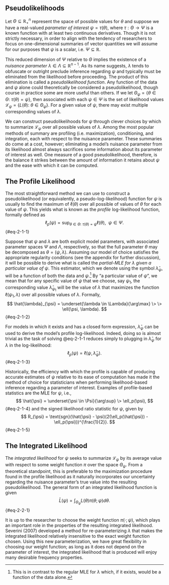 ## Pseudolikelihoods {#sec-pseudolikelihoods}

Let $\Theta \subseteq \mathbb{R}^n_+$ represent the space of possible values for $\theta$ and suppose we have a real-valued *parameter of interest* $\psi = \tau(\theta)$, where $\tau: \Theta \to \Psi$ is a known function with at least two continuous derivatives. Though it is not strictly necessary, in order to align with the tendency of researchers to focus on one-dimensional summaries of vector quantities we will assume for our purposes that $\psi$ is a scalar, i.e. $\Psi \subseteq \mathbb{R}$.

This reduced dimension of $\Psi$ relative to $\Theta$ implies the existence of a *nuisance parameter* $\lambda \in \Lambda \subseteq \mathbb{R}^{n-1}$. As its name suggests, $\lambda$ tends to obfuscate or outright preclude inference regarding $\psi$ and typically must be eliminated from the likelihood before proceeding. The product of this elimination is called a *pseudolikelihood function*. Any function of the data and $\psi$ alone could theoretically be considered a pseudolikelihood, though  course in practice some are more useful than others. 
If we let $\Theta_{\psi} = \{\theta \in \Theta: \> \tau(\theta) = \psi \},$ then associated with each $\psi \in \Psi$ is the set of likelihood values $\mathcal{L}_{\psi} = \{L(\theta): \> \theta \in \Theta_{\psi}\}.$ For a given value of $\psi$, there may exist multiple corresponding values of $\lambda$.

We can construct pseudolikelihoods for $\psi$ through clever choices by which to summarize $\mathcal{L}_{\psi}$ over all possible values of $\lambda$. Among the most popular methods of summary are profiling (i.e. maximization), conditioning, and integration, each with respect to the nuisance parameter. These summaries do come at a cost, however; eliminating a model's nuisance parameter from its likelihood almost always sacrifices some information about its parameter of interest as well. One measure of a good pseudolikelihood, therefore, is the balance it strikes between the amount of information it retains about $\psi$ and the ease with which it can be computed.

## The Profile Likelihood

The most straightforward method we can use to construct a pseudolikelihood (or equivalently, a pseudo-log-likelihood) function for $\psi$ is usually to find the maximum of $\ell(\theta)$ over all possible of values of $\theta$ for each value of $\psi$. This yields what is known as the *profile* log-likelihood function, formally defined as 
$$
\ell_p(\psi) = \sup_{\theta \in \Theta: \> \tau(\theta) = \psi} \ell(\theta), \> \> \psi \in \Psi.
$${#eq-2-1-1}

Suppose that $\psi$ and $\lambda$ are both explicit model parameters, with associated parameter spaces $\Psi$ and $\Lambda$, respectively, so that the full parameter $\theta$ may be decomposed as $\theta = (\psi, \lambda)$. Assuming our model of choice satisfies the appropriate regularity conditions (see the appendix for further discussion), it will be possible to derive what is called the *partial-MLE for $\lambda$ given a particular value of $\psi$*. This estimator, which we denote using the symbol $\hat{\lambda}_{\psi}$, will be a function of both the data and $\psi$.^[This is in contrast to the regular MLE for $\lambda$ which, if it exists, would be a function of the data alone.] By "a particular value of $\psi$", we mean that for any specific value of $\psi$ that we choose, say $\psi_1$, the corresponding value $\hat{\lambda}_{\psi_1}$ will be the value of $\lambda$ that maximizes the function $\ell(\psi_1, \lambda)$ over all possible values of $\lambda$. Formally, 
$$
\hat{\lambda}_{\psi} = \underset{\lambda \in \Lambda}{\arg\max} \> \> \ell(\psi, \lambda).
$${#eq-2-1-2}

For models in which it exists and has a closed form expression, $\hat{\lambda}_{\psi}$ can be used to derive the model's profile log-likelihood. Indeed, doing so is almost trivial as the task of solving @eq-2-1-1 reduces simply to plugging in $\hat{\lambda}_{\psi}$ for $\lambda$ in the log-likelihood:
$$
\ell_p(\psi) = \ell(\psi, \hat{\lambda}_{\psi}).
$${#eq-2-1-3}

Historically, the efficiency with which the profile is capable of producing accurate estimates of $\psi$ relative to its ease of computation has made it the method of choice for statisticians when performing likelihood-based inference regarding a parameter of interest. Examples of profile-based statistics are the MLE for $\psi$, i.e.,
$$
\hat{\psi} = \underset{\psi \in \Psi}{\arg\sup} \> \ell_p(\psi),
$${#eq-2-1-4}
and the signed likelihood ratio statistic for $\psi$, given by
$$
R_{\psi} = \text{sgn}(\hat{\psi} - \psi)(2(\ell_p(\hat{\psi}) - \ell_p(\psi)))^{\frac{1}{2}}.
$${#eq-2-1-5}

## The Integrated Likelihood

The *integrated likelihood* for $\psi$ seeks to summarize $\mathcal{L}_{\psi}$ by its average value with respect to some weight function $\pi$ over the space $\Theta_{\psi}$. From a theoretical standpoint, this is preferable to the maximization procedure found in the profile likelihood as it naturally incorporates our uncertainty regarding the nuisance parameter's true value into the resulting pseudolikelihood. The general form of an integrated likelihood function is given
$$
\bar{L}(\psi) = \int_{\Theta_{\psi}}L(\theta)\pi(\theta; \psi)d\theta.
$${#eq-2-2-1} 

It is up to the researcher to choose the weight function $\pi(\cdot; \psi)$, which plays an important role in the properties of the resulting integrated likelihood. Severini (2007) developed a method for re-parameterizing $\lambda$ that makes the integrated likelihood relatively insensitive to the exact weight function chosen. Using this new parameterization, we have great flexibility in choosing our weight function; as long as it does not depend on the parameter of interest, the integrated likelihood that is produced will enjoy many desirable frequency properties.
